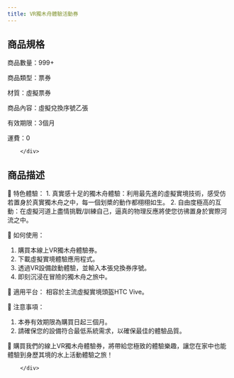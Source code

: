 ```yaml
---
title: VR獨木舟體驗活動券
---
```




<ProductDetails plan={2} item={0}/>

## 商品規格
<div className="w-96 h-auto dark:bg-base-100 shadow-xl lg:w-3/4 mt-8 bg-yellow-50 rounded-lg" >
        <div className="card-body">
商品數量：999+

商品類型：票券

材質：虛擬票券

商品內容：虛擬兌換序號乙張

有效期限：3個月

運費：0

        </div>
</div >

## 商品描述
<div className="w-96 h-auto dark:bg-base-100 shadow-xl lg:w-3/4 mt-8 bg-sky-100" >
        <div className="card-body">
	特色體驗：
1. 真實感十足的獨木舟體驗：利用最先進的虛擬實境技術，感受仿若置身於真實獨木舟之中，每一個划槳的動作都栩栩如生。
2. 自由度極高的互動：在虛擬河道上盡情挑戰/訓練自己，逼真的物理反應將使您彷彿置身於實際河流之中。

	如何使用：
1. 購買本線上VR獨木舟體驗券。
2. 下載虛擬實境體驗應用程式。
3. 透過VR設備啟動體驗，並輸入本張兌換券序號。
4. 即刻沉浸在冒險的獨木舟之旅中。

	適用平台：
相容於主流虛擬實境頭盔HTC Vive。

	注意事項：
1. 本券有效期限為購買日起三個月。
2. 請確保您的設備符合最低系統需求，以確保最佳的體驗品質。

	購買我們的線上VR獨木舟體驗券，將帶給您極致的體驗樂趣，讓您在家中也能體驗到身歷其境的水上活動體驗之旅！

        </div>
</div >